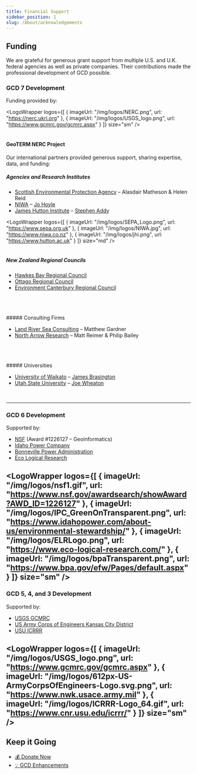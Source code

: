 ```yaml
---
title: Financial Support
sidebar_position: 1
slug: /About/acknowledgements
---
```


## Funding

We are grateful for generous grant support from multiple U.S. and U.K. federal agencies as well as private companies. Their contributions made the professional development of GCD possible.

### GCD 7 Development

Funding provided by:


<LogoWrapper
  logos={[
    { imageUrl: "/img/logos/NERC.png", url: "https://nerc.ukri.org" },
    { imageUrl: "/img/logos/USGS_logo.png", url: "https://www.gcmrc.gov/gcmrc.aspx" }
  ]}
  size="sm"
/>
<br /><br />

#### GeoTERM NERC Project

Our international partners provided generous support, sharing expertise, data, and funding:

##### Agencies and Research Institutes

* [Scottish Environmental Protection Agency](https://www.sepa.org.uk) – Alasdair Matheson & Helen Reid
* [NIWA](https://www.niwa.co.nz/) – [Jo Hoyle](https://www.niwa.co.nz/people/jo-hoyle)
* [James Hutton Institute](https://www.hutton.ac.uk) – [Stephen Addy](https://www.hutton.ac.uk/staff/stephen-addy)

<LogoWrapper
  logos={[
    { imageUrl: "/img/logos/SEPA_Logo.png", url: "https://www.sepa.org.uk" },
    { imageUrl: "/img/logos/NIWA.jpg", url: "https://www.niwa.co.nz" },
    { imageUrl: "/img/logos/jhi.png", url: "https://www.hutton.ac.uk" }
  ]}
  size="md"
/>
<br /><br />
##### New Zealand Regional Councils

* [Hawkes Bay Regional Council](https://www.hbrc.govt.nz/)
* [Ottago Regional Council](https://www.orc.govt.nz/)
* [Environment Canterbury Regional Council](https://www.ecan.govt.nz/)
<br />
<LogoWrapper
  logos={[
    { imageUrl: "/img/logos/HawkesBay.png", url: "https://www.hbrc.govt.nz/" },
    { imageUrl: "/img/logos/OtagoRegionalCouncil_Logo.png", url: "https://www.orc.govt.nz/" },
    { imageUrl: "/img/logos/EnvironmentCanterbury_Logo.png", url: "https://www.ecan.govt.nz/" }
  ]}
  size="sm"
/>
<br /><br />
##### Consulting Firms

* [Land River Sea Consulting](http://www.landriversea.com/) – Matthew Gardner
* [North Arrow Research](http://northarrowresearch.com) – Matt Reimer & Philip Bailey
<br />
<LogoWrapper
  logos={[
    { imageUrl: "/img/logos/NA_Logo_150pxTall.png", url: "http://northarrowresearch.com" },
    { imageUrl: "/img/logos/LandRiverSea.png", url: "http://www.landriversea.com/" }
  ]}
  size="sm"
/>
<br /><br />
##### Universities

* [University of Waikato](https://www.waikato.ac.nz) – [James Brasington](https://www.waikato.ac.nz/staff-profiles/people/jbrasing)
* [Utah State University](https://qcnr.usu.edu) – [Joe Wheaton](http://www.joewheaton.org)
<br />
<LogoWrapper
  logos={[
    { imageUrl: "/img/logos/Waikato_Logo.png", url: "https://www.waikato.ac.nz" },
    { imageUrl: "/img/logos/etal.png", url: "https://qcnr.usu.edu" }
  ]}
  size="sm"
/>

---

### GCD 6 Development

Supported by:

* [NSF](https://www.nsf.gov/awardsearch/showAward?AWD_ID=1226127) (Award #1226127 – Geoinformatics)
* [Idaho Power Company](https://www.idahopower.com/about-us/environmental-stewardship/)
* [Bonneville Power Administration](https://www.bpa.gov/efw/Pages/default.aspx)
* [Eco Logical Research](https://www.eco-logical-research.com/)

<LogoWrapper
  logos={[
    { imageUrl: "/img/logos/nsf1.gif", url: "https://www.nsf.gov/awardsearch/showAward?AWD_ID=1226127" },
    { imageUrl: "/img/logos/IPC_GreenOnTransparent.png", url: "https://www.idahopower.com/about-us/environmental-stewardship/" },
    { imageUrl: "/img/logos/ELRLogo.png", url: "https://www.eco-logical-research.com/" },
    { imageUrl: "/img/logos/bpaTransparent.png", url: "https://www.bpa.gov/efw/Pages/default.aspx" }
  ]}
  size="sm"
/>
<br />
---

### GCD 5, 4, and 3 Development

Supported by:

* [USGS GCMRC](https://www.gcmrc.gov/gcmrc.aspx)
* [US Army Corps of Engineers Kansas City District](https://www.nwk.usace.army.mil)
* [USU ICRRR](https://www.cnr.usu.edu/icrrr/)

<LogoWrapper
  logos={[
    { imageUrl: "/img/logos/USGS_logo.png", url: "https://www.gcmrc.gov/gcmrc.aspx" },
    { imageUrl: "/img/logos/612px-US-ArmyCorpsOfEngineers-Logo.svg.png", url: "https://www.nwk.usace.army.mil" },
    { imageUrl: "/img/logos/ICRRR-Logo_64.gif", url: "https://www.cnr.usu.edu/icrrr/" }
  ]}
  size="sm"
/>
<br />
---

## Keep it Going

* [💰 Donate Now](/Download/future-feature-request#want-to-donate-to-the-cause)<br />
* [💡 GCD Enhancements](/Download/future-feature-request#making-feature-requests)
